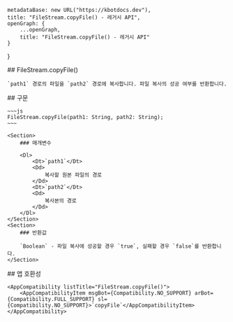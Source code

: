 
    metadataBase: new URL("https://kbotdocs.dev"),
    title: "FileStream.copyFile() - 레거시 API",
    openGraph: {
        ...openGraph,
        title: "FileStream.copyFile() - 레거시 API"
    }
}

<Section>
    ## FileStream.copyFile()

    `path1` 경로의 파일을 `path2` 경로에 복사합니다. 파일 복사의 성공 여부를 반환합니다.
</Section>
<Section>
    ## 구문

    ~~~js
    FileStream.copyFile(path1: String, path2: String);
    ~~~

    <Section>
        ### 매개변수

        <Dl>
            <Dt>`path1`</Dt>
            <Dd>
                복사할 원본 파일의 경로
            </Dd>
            <Dt>`path2`</Dt>
            <Dd>
                복사본의 경로
            </Dd>
        </Dl>
    </Section>
    <Section>
        ### 반환값

        `Boolean` - 파일 복사에 성공할 경우 `true`, 실패할 경우 `false`를 반환합니다.
    </Section>
</Section>
<Section>
    ## 앱 호환성

    <AppCompatibility listTitle="FileStream.copyFile()">
        <AppCompatibilityItem msgBot={Compatibility.NO_SUPPORT} arBot={Compatibility.FULL_SUPPORT} sl={Compatibility.NO_SUPPORT}>`copyFile`</AppCompatibilityItem>
    </AppCompatibility>
</Section>